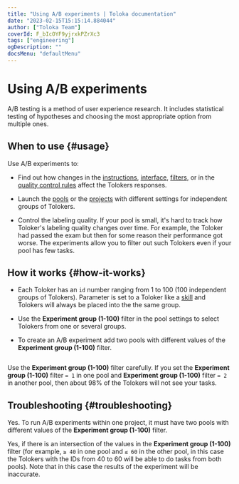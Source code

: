 ```yaml
---
title: "Using A/B experiments | Toloka documentation"
date: "2023-02-15T15:15:14.884044"
author: ["Toloka Team"]
coverId: F_bIcOYF9yjrxkPZrXc3
tags: ["engineering"]
ogDescription: ""
docsMenu: "defaultMenu"
---
```



# Using A/B experiments

A/B testing is a method of user experience research. It includes statistical testing of hypotheses and choosing the most appropriate option from multiple ones.

## When to use {#usage}

Use A/B experiments to:

- Find out how changes in the [instructions](/docs-new/guide/instruction), [interface](/docs-new/template-builder/quickstart#interface), [filters](/docs-new/glossary#filters), or in the [quality control rules](/docs-new/glossary#quality-control-rule) affect the Tolokers responses.

- Launch the [pools](/docs-new/glossary#pool) or the [projects](/docs-new/glossary#project) with different settings for independent groups of Tolokers.

- Control the labeling quality. If your pool is small, it's hard to track how Toloker's labeling quality changes over time. For example, the Toloker had passed the exam but then for some reason their performance got worse. The experiments allow you to filter out such Tolokers even if your pool has few tasks.

## How it works {#how-it-works}

- Each Toloker has an `id` number ranging from 1 to 100 (100 independent groups of Tolokers). Parameter is set to a Toloker like a [skill](/docs-new/glossary#skill) and Tolokers will always be placed into the the same group.

- Use the **Experiment group (1-100)** filter in the pool settings to select Tolokers from one or several groups.

- To create an A/B experiment add two pools with different values of the **Experiment group (1-100)** filter.

<Image withBackground imageId="1675426608397" alt="" />

<Note mode="restriction" title="Alert">

Use the **Experiment group (1-100)** filter carefully. If you set the **Experiment group (1-100)** filter `= 1` in one pool and **Experiment group (1-100)** filter `= 2` in another pool, then about 98% of the Tolokers will not see your tasks.

</Note>

## Troubleshooting {#troubleshooting}

<FaqTwoFilters/>

<Cut title="Can I run the experiments within one project?">

Yes. To run A/B experiments within one project, it must have two pools with different values of the **Experiment group (1-100)** filter.

</Cut>

<Cut title="Can part of the Tolokers do tasks from both pools?">

Yes, if there is an intersection of the values in the **Experiment group (1-100)** filter (for example, `≥ 40` in one pool and `≤ 60` in the other pool, in this case the Tolokers with the IDs from 40 to 60 will be able to do tasks from both pools). Note that in this case the results of the experiment will be inaccurate.

</Cut>

<ContactGuideSupport/>
